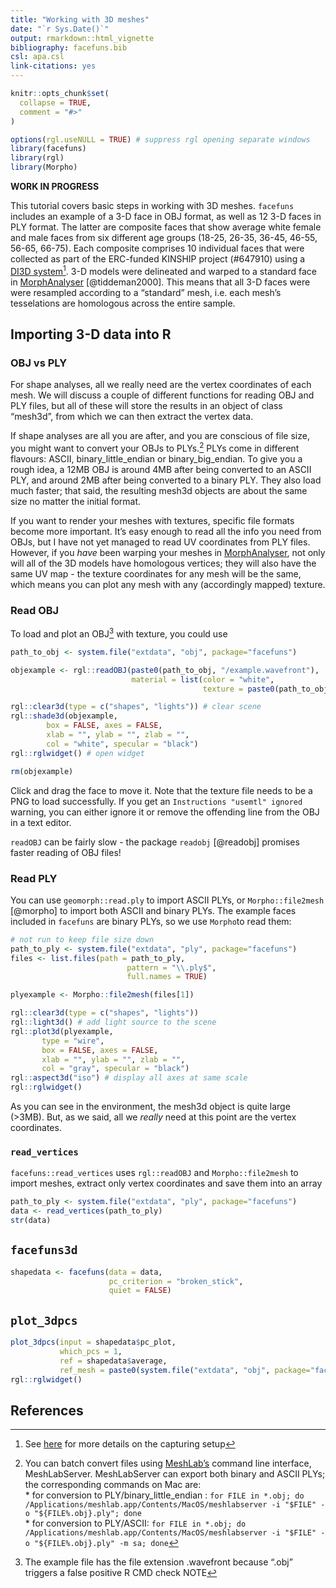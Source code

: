 ```yaml
---
title: "Working with 3D meshes"
date: "`r Sys.Date()`"
output: rmarkdown::html_vignette
bibliography: facefuns.bib
csl: apa.csl
link-citations: yes
---
```


```r
knitr::opts_chunk$set(
  collapse = TRUE,
  comment = "#>"
)
```


```r
options(rgl.useNULL = TRUE) # suppress rgl opening separate windows
library(facefuns)
library(rgl)
library(Morpho)
```

**WORK IN PROGRESS**

This tutorial covers basic steps in working with 3D meshes. `facefuns` includes an example of a 3-D face in OBJ format, as well as 12 3-D faces in PLY format. The latter are composite faces that show average white female and male faces from six different age groups (18-25, 26-35, 36-45, 46-55, 56-65, 66-75). Each composite comprises 10 individual faces that were collected as part of the ERC-funded KINSHIP project (#647910) using a [DI3D system](https://www.di4d.com)[^osf]. 3-D models were delineated and warped to a standard face in [MorphAnalyser](https://cherry.dcs.aber.ac.uk/morphanalyser/version2.4/launch2.4.html) [@tiddeman2000]. This means that all 3-D faces were were resampled according to a "standard" mesh, i.e. each mesh's tesselations are homologous across the entire sample.

[^osf]: See [here](https://osf.io/gs5wm/) for more details on the capturing setup

## Importing 3-D data into R

### OBJ vs PLY

For shape analyses, all we really need are the vertex coordinates of each mesh. We will discuss a couple of different functions for reading OBJ and PLY files, but all of these will store the results in an object of class "mesh3d", from which we can then extract the vertex data.

If shape analyses are all you are after, and you are conscious of file size, you might want to convert your OBJs to PLYs.[^msl] PLYs come in different flavours: ASCII, binary_little_endian or binary_big_endian. To give you a rough idea, a 12MB OBJ is around 4MB after being converted to an ASCII PLY, and around 2MB after being converted to a binary PLY. They also load much faster; that said, the resulting mesh3d objects are about the same size no matter the initial format.

If you want to render your meshes with textures, specific file formats become more important. It's easy enough to read all the info you need from OBJs, but I have not yet managed to read UV coordinates from PLY files. However, if you *have* been warping your meshes in [MorphAnalyser](https://cherry.dcs.aber.ac.uk/morphanalyser/version2.4/launch2.4.html), not only will all of the 3D models have homologous vertices; they will also have the same UV map - the texture coordinates for any mesh will be the same, which means you can plot any mesh with any (accordingly mapped) texture.

[^msl]: You can batch convert files using [MeshLab's](https://www.meshlab.net) command line interface, MeshLabServer. MeshLabServer can export both binary and ASCII PLYs; the corresponding commands on Mac are: <br />* for conversion to PLY/binary_little_endian : `for FILE in *.obj; do /Applications/meshlab.app/Contents/MacOS/meshlabserver -i "$FILE" -o "${FILE%.obj}.ply"; done`<br />* for conversion to PLY/ASCII: `for FILE in *.obj; do /Applications/meshlab.app/Contents/MacOS/meshlabserver -i "$FILE" -o "${FILE%.obj}.ply" -m sa; done`

### Read OBJ

To load and plot an OBJ[^obj] with texture, you could use
```r
path_to_obj <- system.file("extdata", "obj", package="facefuns")

objexample <- rgl::readOBJ(paste0(path_to_obj, "/example.wavefront"),
                           material = list(color = "white",
                                           texture = paste0(path_to_obj,"/example.png")))

rgl::clear3d(type = c("shapes", "lights")) # clear scene
rgl::shade3d(objexample,
        box = FALSE, axes = FALSE,
        xlab = "", ylab = "", zlab = "",
        col = "white", specular = "black")
rgl::rglwidget() # open widget
```

```r
rm(objexample)
```


Click and drag the face to move it. Note that the texture file needs to be a PNG to load successfully. If you get an `Instructions "usemtl" ignored` warning, you can either ignore it or remove the offending line from the OBJ in a text editor.

`readOBJ` can be fairly slow - the package `readobj` [@readobj] promises faster reading of OBJ files!

[^obj]: The example file has the file extension .wavefront because ".obj" triggers a false positive R CMD check NOTE

### Read PLY

You can use `geomorph::read.ply` to import ASCII PLYs, or `Morpho::file2mesh` [@morpho] to import both ASCII and binary PLYs. The example faces included in `facefuns` are binary PLYs, so we use `Morpho`to read them:



```r
# not run to keep file size down
path_to_ply <- system.file("extdata", "ply", package="facefuns")
files <- list.files(path = path_to_ply,
                          pattern = "\\.ply$",
                          full.names = TRUE)

plyexample <- Morpho::file2mesh(files[1])

rgl::clear3d(type = c("shapes", "lights"))
rgl::light3d() # add light source to the scene
rgl::plot3d(plyexample,
       type = "wire",
       box = FALSE, axes = FALSE,
       xlab = "", ylab = "", zlab = "",
       col = "gray", specular = "black")
rgl::aspect3d("iso") # display all axes at same scale
rgl::rglwidget()
```
As you can see in the environment, the mesh3d object is quite large (>3MB). But, as we said, all we *really* need at this point are the vertex coordinates.

### `read_vertices`

`facefuns::read_vertices` uses `rgl::readOBJ` and `Morpho::file2mesh` to import meshes, extract only vertex coordinates and save them into an array

```r
path_to_ply <- system.file("extdata", "ply", package="facefuns")
data <- read_vertices(path_to_ply)
str(data)
```

## `facefuns3d`

```r
shapedata <- facefuns(data = data,
                      pc_criterion = "broken_stick",
                      quiet = FALSE)
```

## `plot_3dpcs`

```r
plot_3dpcs(input = shapedata$pc_plot,
           which_pcs = 1,
           ref = shapedata$average,
           ref_mesh = paste0(system.file("extdata", "obj", package="facefuns"), "/example.wavefront"))
rgl::rglwidget()
```

## References

